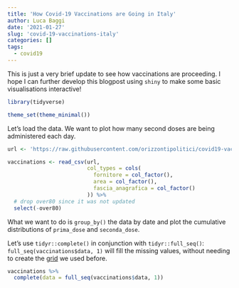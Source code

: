```yaml
---
title: 'How Covid-19 Vaccinations are Going in Italy'
author: Luca Baggi
date: '2021-01-27'
slug: 'covid-19-vaccinations-italy'
categories: []
tags:
  - covid19
---
```


This is just a very brief update to see how vaccinations are proceeding. I hope I can further develop this blogpost using `shiny` to make some basic visualisations interactive!

```r
library(tidyverse)

theme_set(theme_minimal())
```

Let's load the data. We want to plot how many second doses are being administered each day.

```r
url <- 'https://raw.githubusercontent.com/orizzontipolitici/covid19-vaccine-data/main/data_ita/vaccinations_ita.csv'

vaccinations <- read_csv(url,
                         col_types = cols(
                           fornitore = col_factor(),
                           area = col_factor(),
                           fascia_anagrafica = col_factor()
                         )) %>%
  # drop over80 since it was not updated
  select(-over80)
```

What we want to do is `group_by()` the data by date and plot the cumulative distributions of `prima_dose` and `seconda_dose`.

Let's use `tidyr::complete()` in conjunction with `tidyr::full_seq()`: `full_seq(vaccinations$data, 1)` will fill the missing values, without needing to create the [grid](https://coding-corner.netlify.app/post/covid-19-vaccinations-italy-visualisations/) we used before.

```r
vaccinations %>%
  complete(data = full_seq(vaccinations$data, 1))
```
